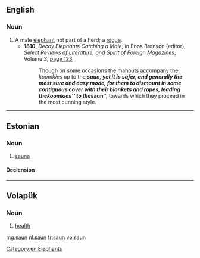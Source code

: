 ==English==

===Noun===
{{en-noun}}

# A male [[elephant]] not part of a herd; a [[rogue]].
#* '''1810''', ''Decoy Elephants Catching a Male'', in Enos Bronson (editor), ''Select Reviews of Literature, and Spirit of Foreign Magazines'', Volume 3, [http://books.google.com.au/books?id=AvQ0AAAAMAAJ&pg=PA123&dq=%22koomkie%22|%22koomkies%22+-intitle:%22koomkie%22&hl=en&sa=X&ei=ZDD7Tr_4AbCTiQfPlvmuAQ&redir_esc=y#v=onepage&q=%22koomkie%22|%22koomkies%22%20-intitle%3A%22koomkie%22&f=false page 123],
#*: Though on some occasions the mahouts accompany the ''koomkies'' up to the '''''saun''''', yet it is safer, and generally the most sure and easy mode, for them to dismount in some contiguous cover with their blankets and ropes, leading the ''koomkies'' to the '''''saun''''', towards which they proceed in the most cunning style.

[[Category:en:Elephants]]

----

==Estonian==

===Noun===
{{et-noun|sauna|sauna}}

# [[sauna]]

====Declension====
{{rfinfl|et|noun}}

----

==Volapük==

===Noun===
{{head|vo|noun}}

# [[health]]

[[mg:saun]]
[[nl:saun]]
[[tr:saun]]
[[vo:saun]]